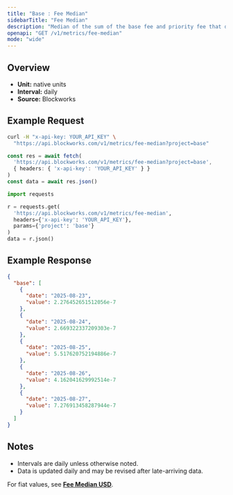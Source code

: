```yaml
---
title: "Base : Fee Median"
sidebarTitle: "Fee Median"
description: "Median of the sum of the base fee and priority fee that day in native chain token"
openapi: "GET /v1/metrics/fee-median"
mode: "wide"
---
```


## Overview

- **Unit:** native units
- **Interval:** daily
- **Source:** Blockworks

## Example Request

<CodeGroup>

```bash cURL
curl -H "x-api-key: YOUR_API_KEY" \
  "https://api.blockworks.com/v1/metrics/fee-median?project=base"
```

```typescript TypeScript
const res = await fetch(
  'https://api.blockworks.com/v1/metrics/fee-median?project=base',
  { headers: { 'x-api-key': 'YOUR_API_KEY' } }
)
const data = await res.json()
```

```python Python
import requests

r = requests.get(
  'https://api.blockworks.com/v1/metrics/fee-median',
  headers={'x-api-key': 'YOUR_API_KEY'},
  params={'project': 'base'}
)
data = r.json()
```

</CodeGroup>

## Example Response

```json
{
  "base": [
    {
      "date": "2025-08-23",
      "value": 2.276452651512056e-7
    },
    {
      "date": "2025-08-24",
      "value": 2.669322337209303e-7
    },
    {
      "date": "2025-08-25",
      "value": 5.517620752194886e-7
    },
    {
      "date": "2025-08-26",
      "value": 4.162041629992514e-7
    },
    {
      "date": "2025-08-27",
      "value": 7.276913458287944e-7
    }
  ]
}
```

## Notes
- Intervals are daily unless otherwise noted.
- Data is updated daily and may be revised after late-arriving data.


<Note>For fiat values, see **[Fee Median USD](./fee-median-usd)**.</Note>